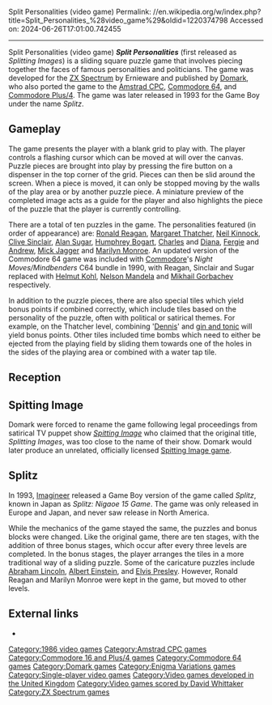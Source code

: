 Split Personalities (video game)
Permalink: //en.wikipedia.org/w/index.php?title=Split_Personalities_%28video_game%29&oldid=1220374798
Accessed on: 2024-06-26T17:01:00.742455



------
Split Personalities (video game)
{{Short description|1986 video game}}
{{Unreferenced|date=November 2022}}
{{Infobox video game
| title = Split Personalities
|image = Split Personalities cover.jpg
|developer = Ernieware<br>Enigma Variations (Game Boy)
|publisher = [[Domark]]<br>[[Imagineer (Japanese company)|Imagineer]] (Game Boy)
|designer = 
|composer = [[David Whittaker (video game composer)|David Whittaker]]
|engine = 
|released = 1986
|genre = [[Puzzle video game|Puzzle]]
|modes = [[Single-player]]
|platforms = [[ZX Spectrum]], [[Amstrad CPC]], [[Commodore 64]], [[Commodore Plus/4]], [[Game Boy]]
}}
'''''Split Personalities''''' (first released as ''Splitting Images'') is a sliding square puzzle game that involves piecing together the faces of famous personalities and politicians. The game was developed for the [[ZX Spectrum]] by Ernieware and published by [[Domark]], who also ported the game to the [[Amstrad CPC]], [[Commodore 64]], and [[Commodore Plus/4]]. The game was later released in 1993 for the Game Boy under the name ''Splitz''.

==Gameplay==
The game presents the player with a blank grid to play with. The player controls a flashing cursor which can be moved at will over the canvas. Puzzle pieces are brought into play by pressing the fire button on a dispenser in the top corner of the grid. Pieces can then be slid around the screen. When a piece is moved, it can only be stopped moving by the walls of the play area or by another puzzle piece. A miniature preview of the completed image acts as a guide for the player and also highlights the piece of the puzzle that the player is currently controlling.

There are a total of ten puzzles in the game. The personalities featured (in order of appearance) are: [[Ronald Reagan]], [[Margaret Thatcher]], [[Neil Kinnock]], [[Clive Sinclair]], [[Alan Sugar]], [[Humphrey Bogart]], [[Charles III|Charles]] and [[Diana, Princess of Wales|Diana]], [[Sarah Ferguson|Fergie]] and [[Prince Andrew, Duke of York|Andrew]], [[Mick Jagger]] and [[Marilyn Monroe]]. An updated version of the Commodore 64 game was included with [[Commodore International|Commodore]]'s ''Night Moves/Mindbenders'' C64 bundle in 1990, with Reagan, Sinclair and Sugar replaced with [[Helmut Kohl]], [[Nelson Mandela]] and [[Mikhail Gorbachev]] respectively.

In addition to the puzzle pieces, there are also special tiles which yield bonus points if combined correctly, which include tiles based on the personality of the puzzle, often with political or satirical themes. For example, on the Thatcher level, combining '[[Denis Thatcher|Dennis]]' {{sic}} and [[gin and tonic]] will yield bonus points. Other tiles included time bombs which need to either be ejected from the playing field by sliding them towards one of the holes in the sides of the playing area or combined with a water tap tile.

==Reception==
{{Video game reviews
| award1Pub = Crash
| award1 = Crash Smash!
| award2Pub = Your Sinclair
| award2 = Megagame
}}

==Spitting Image==
Domark were forced to rename the game following legal proceedings from satirical TV puppet show ''[[Spitting Image]]'' who claimed that the original title, ''Splitting Images'', was too close to the name of their show. Domark would later produce an unrelated, officially licensed [[Spitting Image (video game)|Spitting Image game]].

==Splitz==
In 1993, [[Imagineer (Japanese company)|Imagineer]] released a Game Boy version of the game called ''Splitz'', known in Japan as ''Splitz: Nigaoe 15 Game''. The game was only released in Europe and Japan, and never saw release in North America.

While the mechanics of the game stayed the same, the puzzles and bonus blocks were changed. Like the original game, there are ten stages, with the addition of three bonus stages, which occur after every three levels are completed. In the bonus stages, the player arranges the tiles in a more traditional way of a sliding puzzle. Some of the caricature puzzles include [[Abraham Lincoln]], [[Albert Einstein]], and [[Elvis Presley]]. However, Ronald Reagan and Marilyn Monroe were kept in the game, but moved to other levels.

==External links==
*{{WoS game|id=0004769|name=Split Personalities}}

[[Category:1986 video games]]
[[Category:Amstrad CPC games]]
[[Category:Commodore 16 and Plus/4 games]]
[[Category:Commodore 64 games]]
[[Category:Domark games]]
[[Category:Enigma Variations games]]
[[Category:Single-player video games]]
[[Category:Video games developed in the United Kingdom]]
[[Category:Video games scored by David Whittaker]]
[[Category:ZX Spectrum games]]